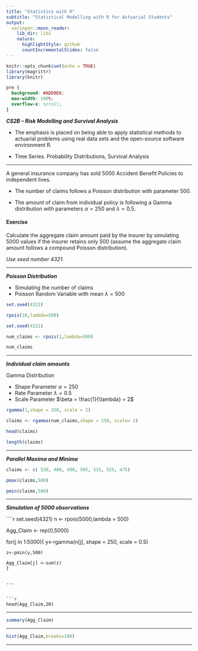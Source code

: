 ```yaml
---
title: "Statistics with R"
subtitle: "Statistical Modelling with R for Actuarial Students"
output:
  xaringan::moon_reader:
    lib_dir: libs
    nature:
      highlightStyle: github
      countIncrementalSlides: false
---
```


```r
knitr::opts_chunk$set(echo = TRUE)
library(magrittr)
library(knitr)


```

```css
pre {
  background: #ADD8E6;
  max-width: 100%;
  overflow-x: scroll;
}
```

***CS2B – Risk Modelling and Survival Analysis ***


* The emphasis is placed on being able to apply statistical methods to actuarial problems using real data sets and the open-source software environment R. 

* Time Series. Probability Distributions, Survival Analysis

---

A general insurance company has sold 5000 Accident Benefit Policies to independent lives.

* The number of claims follows a Poisson distribution with parameter 500. 

* The amount of claim from individual policy is following a Gamma distribution with parameters $\alpha = 250$ and $\lambda = 0.5$.



#### Exercise

Calculate the aggregate claim amount paid by the insurer by simulating 5000 values if the insurer retains only 500 (assume the aggregate claim amount follows a compound Poisson distribution). 

*Use seed number 4321.*


---

***Poisson Distribution***

* Simulating the number of claims
* Poisson Random Variable with mean $\lambda = 500$

```r
set.seed(4321)

rpois(10,lambda=500)

```


```r
set.seed(4321)

num_claims <- rpois(1,lambda=500)

num_claims
```

---


***Individual claim amounts***

Gamma Distribution

* Shape Parameter $\alpha = 250$
* Rate Parameter $\lambda = 0.5$
* Scale Parameter $\beta = \frac{1}{\lambda} = 2$

```r

rgamma(1,shape = 250, scale = 2)

```


```r

claims <- rgamma(num_claims,shape = 250, scale= 2)

head(claims)

length(claims)
```


---


***Parallel Maxima and Minima***

```r

claims <- c( 530, 480, 490, 505, 515, 525, 475)

pmax(claims,500)
```


```r
pmin(claims,500)

```


---


***Simulation of 5000 observations***


````r
set.seed(4321)
n <- rpois(5000,lambda = 500)

Agg_Claim <- rep(0,5000)

for(j in 1:5000){
    y<-rgamma(n[j], shape = 250,  scale = 0.5)
    
    z<-pmin(y,500)
    
    Agg_Claim[j] <-sum(z)
    }

```

---


```r

head(Agg_Claim,20)

```


---

```r

summary(Agg_Claim)

```

---


```r

hist(Agg_Claim,breaks=100)

```

---
